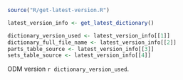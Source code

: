 
```r
source("R/get-latest-version.R")

latest_version_info <- get_latest_dictionary()

dictionary_version_used <- latest_version_info[[1]]
dictionary_full_file_name <- latest_version_info[[2]]
parts_table_source <- latest_version_info[[3]]
sets_table_source <- latest_version_info[[4]]

```
ODM version `r dictionary_version_used`.
